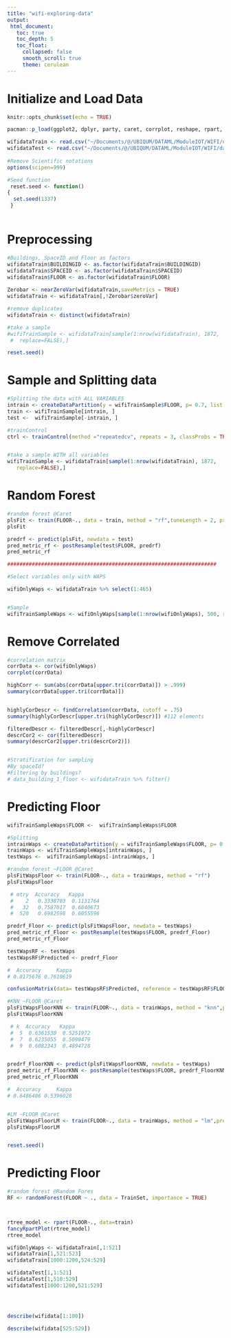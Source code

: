 ```yaml
---
title: "wifi-exploring-data"
output:
 html_document:
   toc: true
   toc_depth: 5
   toc_float:
     collapsed: false
     smooth_scroll: true
     theme: cerulean
---
```

<h1> Initialize and Load Data </h1>
```r
knitr::opts_chunk$set(echo = TRUE)

pacman::p_load(ggplot2, dplyr, party, caret, corrplot, reshape, rpart, rattle, psych, tidyr, stringr, randomForest, tictoc, corrplot)

wifidataTrain <- read.csv("~/Documents/@/UBIQUM/DATAML/ModuleIOT/WIFI/datasets/trainingData.csv")
wifidataTest <- read.csv("~/Documents/@/UBIQUM/DATAML/ModuleIOT/WIFI/datasets/validationData.csv")
 
#Remove Scientific notations
options(scipen=999)

#Seed function
 reset.seed <- function()
{
  set.seed(1337)
 }
 

```
 <h1> Preprocessing </h1>
```r
 
#Buildings, SpaceID and Floor as factors
wifidataTrain$BUILDINGID <- as.factor(wifidataTrain$BUILDINGID) 
wifidataTrain$SPACEID <- as.factor(wifidataTrain$SPACEID) 
wifidataTrain$FLOOR <- as.factor(wifidataTrain$FLOOR) 
  
Zerobar <- nearZeroVar(wifidataTrain,saveMetrics = TRUE)
wifidataTrain <- wifidataTrain[,!Zerobar$zeroVar]

#remove duplicates
wifidataTrain <- distinct(wifidataTrain)

#take a sample
#wifiTrainSample <- wifidataTrain[sample(1:nrow(wifidataTrain), 1872,
 #  replace=FALSE),] 

reset.seed()
```

<h1> Sample and Splitting data </h1>
```r
#Splitting the data with ALL VARIABLES
intrain <- createDataPartition(y = wifiTrainSample$FLOOR, p= 0.7, list = FALSE)
train <- wifiTrainSample[intrain, ]
test <-  wifiTrainSample[-intrain, ]

#trainControl
ctrl <- trainControl(method ="repeatedcv", repeats = 3, classProbs = TRUE, summaryFunction = multiClassSummary) 


#take a sample WITH all variables
wifiTrainSample <- wifidataTrain[sample(1:nrow(wifidataTrain), 1872,
   replace=FALSE),] 
```

<h1> Random Forest </h1>
```r
#random forest @Caret
plsFit <- train(FLOOR~., data = train, method = "rf",tuneLength = 2, preProc = c("center", "scale")) 
plsFit

predrf <- predict(plsFit, newdata = test)
pred_metric_rf <- postResample(test$FLOOR, predrf)
pred_metric_rf

```


```r
####################################################################

#Select variables only with WAPS

wifiOnlyWaps <- wifidataTrain %>% select(1:465)


#Sample
wifiTrainSampleWaps <- wifiOnlyWaps[sample(1:nrow(wifiOnlyWaps), 500, replace=FALSE),] 

```

<h1> Remove Correlated</h1>
```r

#correlation matrix
corrData <- cor(wifiOnlyWaps)
corrplot(corrData)

highCorr <- sum(abs(corrData[upper.tri(corrData)]) > .999)
summary(corrData[upper.tri(corrData)])


highlyCorDescr <- findCorrelation(corrData, cutoff = .75)
summary(highlyCorDescr[upper.tri(highlyCorDescr)]) #112 elements

filteredDescr <- filteredDescr[,-highlyCorDescr]
descrCor2 <- cor(filteredDescr)
summary(descrCor2[upper.tri(descrCor2)])


#Stratification for sampling
#By spaceId?
#Filtering by buildings? 
# data_building_1_floor <- wifidataTrain %>% filter()


```

<h1> Predicting Floor </h1>
```r

wifiTrainSampleWaps$FLOOR <-  wifiTrainSampleWaps$FLOOR

#Splitting
intrainWaps <- createDataPartition(y = wifiTrainSampleWaps$FLOOR, p= 0.7, list = FALSE)
trainWaps <- wifiTrainSampleWaps[intrainWaps, ]
testWaps <-  wifiTrainSampleWaps[-intrainWaps, ]

```

```r
#random forest ~FLOOR @Caret
plsFitWapsFloor <- train(FLOOR~., data = trainWaps, method = "rf") 
plsFitWapsFloor

 # mtry  Accuracy   Kappa    
 #    2   0.3338703  0.1131764
 #   32   0.7587017  0.6840673
 #  520   0.6982598  0.6055596

predrf_Floor <- predict(plsFitWapsFloor, newdata = testWaps)
pred_metric_rf_Floor <- postResample(testWaps$FLOOR, predrf_Floor)
pred_metric_rf_Floor

testWapsRF <- testWaps
testWapsRF$Predicted <- predrf_Floor

#  Accuracy     Kappa 
# 0.8175676 0.7610619 

confusionMatrix(data= testWapsRF$Predicted, reference = testWapsRF$FLOOR)

#KNN ~FLOOR @Caret
plsFitWapsFloorKNN <- train(FLOOR~., data = trainWaps, method = "knn",preProc = c("center", "scale")) 
plsFitWapsFloorKNN

 # k  Accuracy   Kappa    
 #  5  0.6361530  0.5251972
 #  7  0.6235055  0.5098479
 #  9  0.6082343  0.4894728


predrf_FloorKNN <- predict(plsFitWapsFloorKNN, newdata = testWaps)
pred_metric_rf_FloorKNN <- postResample(testWaps$FLOOR, predrf_FloorKNN)
pred_metric_rf_FloorKNN

#  Accuracy     Kappa 
# 0.6486486 0.5396028 


#LM ~FLOOR @Caret
plsFitWapsFloorLM <- train(FLOOR~., data = trainWaps, method = "lm",preProc = c("center", "scale")) 
plsFitWapsFloorLM


reset.seed()

```

<h1> Predicting Floor </h1>
```r

#random forest @Random Fores
RF <- randomForest(FLOOR ~ ., data = TrainSet, importance = TRUE)



rtree_model <- rpart(FLOOR~., data=train)
fancyRpartPlot(rtree_model) 
rtree_model


```

```r

wifiOnlyWaps <- wifidataTrain[,1:521]
wifidataTrain[1,521:523]
wifidataTrain[1000:1200,524:529]

wifidataTest[1,1:521]
wifidataTest[1,510:529]
wifidataTest[1000:1200,521:529]




describe(wifidata[1:100])


```


```r
describe(wifidata[525:529])

```

